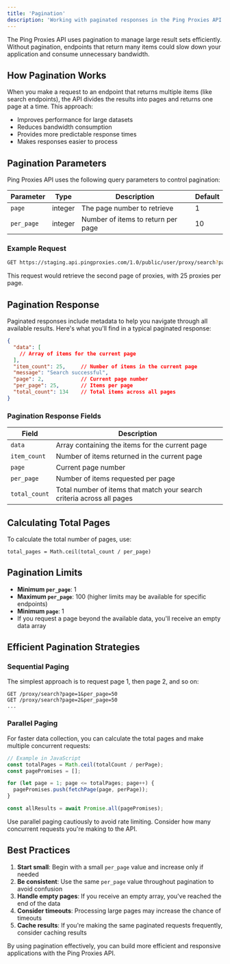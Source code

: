 ```yaml
---
title: 'Pagination'
description: 'Working with paginated responses in the Ping Proxies API'
---
```


The Ping Proxies API uses pagination to manage large result sets efficiently. Without pagination, endpoints that return many items could slow down your application and consume unnecessary bandwidth.

## How Pagination Works

When you make a request to an endpoint that returns multiple items (like search endpoints), the API divides the results into pages and returns one page at a time. This approach:

- Improves performance for large datasets
- Reduces bandwidth consumption
- Provides more predictable response times
- Makes responses easier to process

## Pagination Parameters

Ping Proxies API uses the following query parameters to control pagination:

| Parameter | Type | Description | Default |
|-----------|------|-------------|---------|
| `page` | integer | The page number to retrieve | 1 |
| `per_page` | integer | Number of items to return per page | 10 |

### Example Request

```bash
GET https://staging.api.pingproxies.com/1.0/public/user/proxy/search?page=2&per_page=25
```

This request would retrieve the second page of proxies, with 25 proxies per page.

## Pagination Response

Paginated responses include metadata to help you navigate through all available results. Here's what you'll find in a typical paginated response:

```json
{
  "data": [
    // Array of items for the current page
  ],
  "item_count": 25,     // Number of items in the current page
  "message": "Search successful",
  "page": 2,            // Current page number
  "per_page": 25,       // Items per page
  "total_count": 134    // Total items across all pages
}
```

### Pagination Response Fields

| Field | Description |
|-------|-------------|
| `data` | Array containing the items for the current page |
| `item_count` | Number of items returned in the current page |
| `page` | Current page number |
| `per_page` | Number of items requested per page |
| `total_count` | Total number of items that match your search criteria across all pages |

## Calculating Total Pages

To calculate the total number of pages, use:

```
total_pages = Math.ceil(total_count / per_page)
```

## Pagination Limits

- **Minimum `per_page`**: 1
- **Maximum `per_page`**: 100 (higher limits may be available for specific endpoints)
- **Minimum `page`**: 1
- If you request a page beyond the available data, you'll receive an empty data array

## Efficient Pagination Strategies

### Sequential Paging

The simplest approach is to request page 1, then page 2, and so on:

```
GET /proxy/search?page=1&per_page=50
GET /proxy/search?page=2&per_page=50
...
```

### Parallel Paging

For faster data collection, you can calculate the total pages and make multiple concurrent requests:

```javascript
// Example in JavaScript
const totalPages = Math.ceil(totalCount / perPage);
const pagePromises = [];

for (let page = 1; page <= totalPages; page++) {
  pagePromises.push(fetchPage(page, perPage));
}

const allResults = await Promise.all(pagePromises);
```

<Warning>
  Use parallel paging cautiously to avoid rate limiting. Consider how many concurrent requests you're making to the API.
</Warning>

## Best Practices

1. **Start small**: Begin with a small `per_page` value and increase only if needed
2. **Be consistent**: Use the same `per_page` value throughout pagination to avoid confusion
3. **Handle empty pages**: If you receive an empty array, you've reached the end of the data
4. **Consider timeouts**: Processing large pages may increase the chance of timeouts
5. **Cache results**: If you're making the same paginated requests frequently, consider caching results

By using pagination effectively, you can build more efficient and responsive applications with the Ping Proxies API.